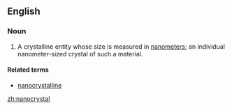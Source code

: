 ==English==

===Noun===
{{wikipedia}}
{{en-noun}}

# A crystalline entity whose size is measured in [[nanometer]]s; an individual nanometer-sized crystal of such a material.

====Related terms====
*[[nanocrystalline]]

[[zh:nanocrystal]]